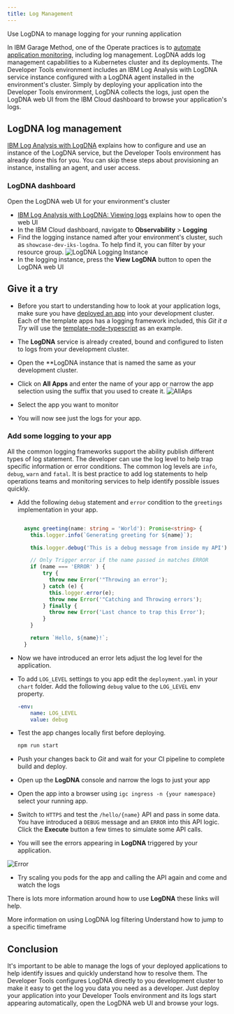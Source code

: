 ```yaml
---
title: Log Management
---
```


<PageDescription>

Use LogDNA to manage logging for your running application

</PageDescription>

In IBM Garage Method, one of the Operate practices is to [automate application monitoring](https://www.ibm.com/garage/method/practices/manage/practice_automated_monitoring/), including log management.
LogDNA adds log management capabilities to a Kubernetes cluster and its deployments.
The Developer Tools environment includes an IBM Log Analysis with LogDNA service instance configured with 
a LogDNA agent installed in the environment's cluster.
Simply by deploying your application into the Developer Tools environment, LogDNA collects the logs, just open 
the LogDNA web UI from the IBM Cloud dashboard to browse your application's logs.

## LogDNA log management

[IBM Log Analysis with LogDNA](https://cloud.ibm.com/docs/services/Log-Analysis-with-LogDNA) explains how to
configure and use an instance of the LogDNA service, but the Developer Tools environment has already done this for you. 
You can skip these steps about provisioning an instance, installing an agent, and user access.

### LogDNA dashboard

Open the LogDNA web UI for your environment's cluster
- [IBM Log Analysis with LogDNA: Viewing logs](https://cloud.ibm.com/docs/services/Log-Analysis-with-LogDNA?topic=LogDNA-view_logs)
explains how to open the web UI
- In the IBM Cloud dashboard, navigate to **Observability** > **Logging**
- Find the logging instance named after your environment's cluster, such as `showcase-dev-iks-logdna`. To help find it, 
you can filter by your resource group.
    ![LogDNA Logging Instance](logdna-logging-instance.png)
- In the logging instance, press the **View LogDNA** button to open the LogDNA web UI

## Give it a try

- Before you start to understanding how to look at your application logs, make sure you have [deployed an app](/getting-started/deployapp) into your development cluster. Each of the template apps has a logging framework included, this _Git it a Try_ will use the [template-node-typescript](/starterkits/starterkittemplates) as an example.

- The **LogDNA** service is already created, bound and configured to listen to logs from your development cluster.
- Open the **LogDNA instance that is named the same as your development cluster.
- Click on **All Apps** and enter the name of your app or narrow the app selection using the suffix that you used to create it.
![AllAps](allapps.png)
- Select the app you want to monitor

- You will now see just the logs for your app.

### Add some logging to your app

All the common logging frameworks support the ability publish different types of log statement. The developer can use the log level to help trap specific information or error conditions. The common log levels are  `info`, `debug`, `warn` and `fatal`. It is best practice to add log statements to help operations teams and monitoring services to help identify possible issues quickly.

- Add the following `debug` statement and `error` condition to the `greetings` implementation in your app.

    ```typescript src=/src/services/hello-world.service

      async greeting(name: string = 'World'): Promise<string> {
        this.logger.info(`Generating greeting for ${name}`);

        this.logger.debug('This is a debug message from inside my API');

        // Only Trigger error if the name passed in matches ERROR
        if (name === 'ERROR' ) {
            try {
              throw new Error('"Throwing an error');
            } catch (e) {
              this.logger.error(e);
              throw new Error('"Catching and Throwing errors');
            } finally {
              throw new Error('Last chance to trap this Error');
            }
        }

        return `Hello, ${name}!`;
      }

    ```

- Now we have introduced an error lets adjust the log level for the application.

- To add `LOG_LEVEL` settings to you app edit the `deployment.yaml` in your `chart` folder. Add the following `debug` value to the `LOG_LEVEL` env property.

    ```yaml src=/chart/template-node-typescript/templates/deployment.yaml
    -env:
        name: LOG_LEVEL
        value: debug
    ```

- Test the app changes locally first before deploying.
    ```bash
    npm run start
    ```
- Push your changes back to *Git* and wait for your CI pipeline to complete build and deploy.

- Open up the **LogDNA** console and narrow the logs to just your app

- Open the app into a browser using `igc ingress -n {your namespace}` select your running app.
- Switch to `HTTPS` and test the `/hello/{name}` API and pass in some data. You have introduced a `DEBUG` message and an `ERROR` into this API logic. Click the **Execute** button a few times to simulate some API calls.

- You will see the errors appearing in **LogDNA** triggered by your application.

![Error](/errorcondition.png)

- Try scaling you pods for the app and calling the API again and come and watch the logs

There is lots more information around how to use **LogDNA** these links will help.

<AnchorLinks>
  <AnchorLink to="https://docs.logdna.com/docs/filters">More information on using LogDNA log filtering</AnchorLink>
  <AnchorLink to="https://docs.logdna.com/docs/time">Understand how to jump to a specific timeframe</AnchorLink>
</AnchorLinks>

## Conclusion

It's important to be able to manage the logs of your deployed applications to help identify issues and quickly understand how to resolve them. The Developer Tools configures LogDNA directly to you development cluster to make it easy to get the log you data you need as a developer. Just deploy your application into your Developer Tools environment and its logs start appearing automatically, open the LogDNA web UI and browse your logs.
